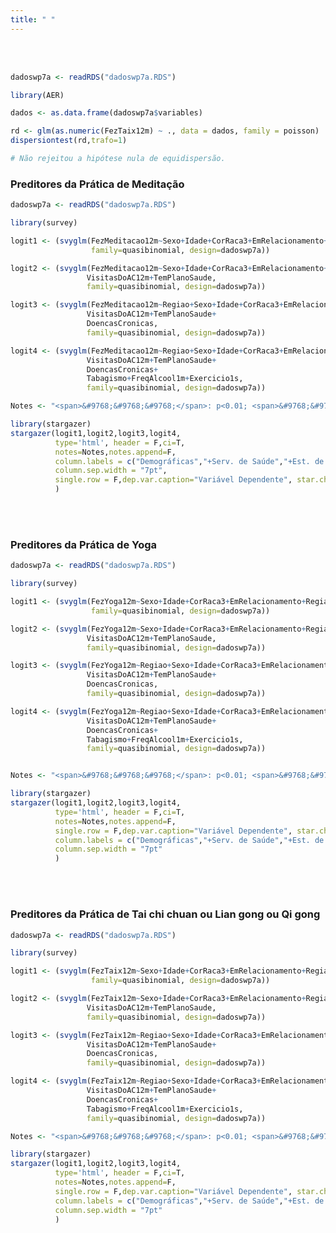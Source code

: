 ```yaml
---
title: " "
---
```


<br/><br/>

```r

dadoswp7a <- readRDS("dadoswp7a.RDS")

library(AER)

dados <- as.data.frame(dadoswp7a$variables)

rd <- glm(as.numeric(FezTaix12m) ~ ., data = dados, family = poisson)
dispersiontest(rd,trafo=1)

# Não rejeitou a hipótese nula de equidispersão.

```


### Preditores da Prática de Meditação 

```r

dadoswp7a <- readRDS("dadoswp7a.RDS")

library(survey)

logit1 <- (svyglm(FezMeditacao12m~Sexo+Idade+CorRaca3+EmRelacionamento+Regiao+NivelEducacional+RendaFamiliarPc,
                  family=quasibinomial, design=dadoswp7a))

logit2 <- (svyglm(FezMeditacao12m~Sexo+Idade+CorRaca3+EmRelacionamento+Regiao+NivelEducacional+RendaFamiliarPc+
                 VisitasDoAC12m+TemPlanoSaude,
                 family=quasibinomial, design=dadoswp7a))

logit3 <- (svyglm(FezMeditacao12m~Regiao+Sexo+Idade+CorRaca3+EmRelacionamento+Regiao+NivelEducacional+RendaFamiliarPc+
                 VisitasDoAC12m+TemPlanoSaude+
                 DoencasCronicas,
                 family=quasibinomial, design=dadoswp7a))

logit4 <- (svyglm(FezMeditacao12m~Regiao+Sexo+Idade+CorRaca3+EmRelacionamento+Regiao+NivelEducacional+RendaFamiliarPc+
                 VisitasDoAC12m+TemPlanoSaude+
                 DoencasCronicas+
                 Tabagismo+FreqAlcool1m+Exercicio1s,
                 family=quasibinomial, design=dadoswp7a))

Notes <- "<span>&#9768;&#9768;&#9768;</span>: p<0.01; <span>&#9768;&#9768;</span>: p<0.05; <span>&#9768;</span>: p<0.1"

library(stargazer)
stargazer(logit1,logit2,logit3,logit4,
          type='html', header = F,ci=T,
          notes=Notes,notes.append=F,
          column.labels = c("Demográficas","+Serv. de Saúde","+Est. de Saúde","+Est. de Vida"),
          column.sep.width = "7pt",
          single.row = F,dep.var.caption="Variável Dependente", star.char = "&#9768;"
          )

```

<br/><br/>

### Preditores da Prática de Yoga

```r

dadoswp7a <- readRDS("dadoswp7a.RDS")

library(survey)

logit1 <- (svyglm(FezYoga12m~Sexo+Idade+CorRaca3+EmRelacionamento+Regiao+NivelEducacional+RendaFamiliarPc,
                  family=quasibinomial, design=dadoswp7a))

logit2 <- (svyglm(FezYoga12m~Sexo+Idade+CorRaca3+EmRelacionamento+Regiao+NivelEducacional+RendaFamiliarPc+
                 VisitasDoAC12m+TemPlanoSaude,
                 family=quasibinomial, design=dadoswp7a))

logit3 <- (svyglm(FezYoga12m~Regiao+Sexo+Idade+CorRaca3+EmRelacionamento+Regiao+NivelEducacional+RendaFamiliarPc+
                 VisitasDoAC12m+TemPlanoSaude+
                 DoencasCronicas,
                 family=quasibinomial, design=dadoswp7a))

logit4 <- (svyglm(FezYoga12m~Regiao+Sexo+Idade+CorRaca3+EmRelacionamento+Regiao+NivelEducacional+RendaFamiliarPc+
                 VisitasDoAC12m+TemPlanoSaude+
                 DoencasCronicas+
                 Tabagismo+FreqAlcool1m+Exercicio1s,
                 family=quasibinomial, design=dadoswp7a))


Notes <- "<span>&#9768;&#9768;&#9768;</span>: p<0.01; <span>&#9768;&#9768;</span>: p<0.05; <span>&#9768;</span>: p<0.1"

library(stargazer)
stargazer(logit1,logit2,logit3,logit4,
          type='html', header = F,ci=T,
          notes=Notes,notes.append=F,
          single.row = F,dep.var.caption="Variável Dependente", star.char = "&#9768;",
          column.labels = c("Demográficas","+Serv. de Saúde","+Est. de Saúde","+Est. de Vida"),
          column.sep.width = "7pt"
          )

```

<br/><br/>

### Preditores da Prática de Tai chi chuan ou Lian gong ou Qi gong

```r

dadoswp7a <- readRDS("dadoswp7a.RDS")

library(survey)

logit1 <- (svyglm(FezTaix12m~Sexo+Idade+CorRaca3+EmRelacionamento+Regiao+NivelEducacional+RendaFamiliarPc,
                  family=quasibinomial, design=dadoswp7a))

logit2 <- (svyglm(FezTaix12m~Sexo+Idade+CorRaca3+EmRelacionamento+Regiao+NivelEducacional+RendaFamiliarPc+
                 VisitasDoAC12m+TemPlanoSaude,
                 family=quasibinomial, design=dadoswp7a))

logit3 <- (svyglm(FezTaix12m~Regiao+Sexo+Idade+CorRaca3+EmRelacionamento+Regiao+NivelEducacional+RendaFamiliarPc+
                 VisitasDoAC12m+TemPlanoSaude+
                 DoencasCronicas,
                 family=quasibinomial, design=dadoswp7a))

logit4 <- (svyglm(FezTaix12m~Regiao+Sexo+Idade+CorRaca3+EmRelacionamento+Regiao+NivelEducacional+RendaFamiliarPc+
                 VisitasDoAC12m+TemPlanoSaude+
                 DoencasCronicas+
                 Tabagismo+FreqAlcool1m+Exercicio1s,
                 family=quasibinomial, design=dadoswp7a))

Notes <- "<span>&#9768;&#9768;&#9768;</span>: p<0.01; <span>&#9768;&#9768;</span>: p<0.05; <span>&#9768;</span>: p<0.1"

library(stargazer)
stargazer(logit1,logit2,logit3,logit4,
          type='html', header = F,ci=T,
          notes=Notes,notes.append=F,
          single.row = F,dep.var.caption="Variável Dependente", star.char = "&#9768;",
          column.labels = c("Demográficas","+Serv. de Saúde","+Est. de Saúde","+Est. de Vida"),
          column.sep.width = "7pt"
          )

```

